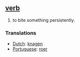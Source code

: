 == [[verb]] ==
#to bite something persistently.
===Translations===
*[[Dutch]]: [[knagen]]
*[[Portuguese]]: [[roer]]